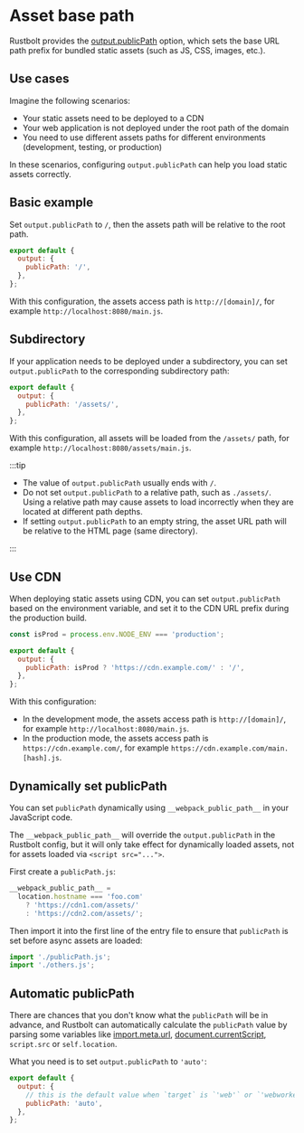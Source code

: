 # Asset base path

Rustbolt provides the [output.publicPath](/config/output#outputpublicpath) option, which sets the base URL path prefix for bundled static assets (such as JS, CSS, images, etc.).

## Use cases

Imagine the following scenarios:

- Your static assets need to be deployed to a CDN
- Your web application is not deployed under the root path of the domain
- You need to use different assets paths for different environments (development, testing, or production)

In these scenarios, configuring `output.publicPath` can help you load static assets correctly.

## Basic example

Set `output.publicPath` to `/`, then the assets path will be relative to the root path.

```js title="rustbolt.config.mjs"
export default {
  output: {
    publicPath: '/',
  },
};
```

With this configuration, the assets access path is `http://[domain]/`, for example `http://localhost:8080/main.js`.

## Subdirectory

If your application needs to be deployed under a subdirectory, you can set `output.publicPath` to the corresponding subdirectory path:

```js title="rustbolt.config.mjs"
export default {
  output: {
    publicPath: '/assets/',
  },
};
```

With this configuration, all assets will be loaded from the `/assets/` path, for example `http://localhost:8080/assets/main.js`.

:::tip

- The value of `output.publicPath` usually ends with `/`.
- Do not set `output.publicPath` to a relative path, such as `./assets/`. Using a relative path may cause assets to load incorrectly when they are located at different path depths.
- If setting `output.publicPath` to an empty string, the asset URL path will be relative to the HTML page (same directory).

:::

## Use CDN

When deploying static assets using CDN, you can set `output.publicPath` based on the environment variable, and set it to the CDN URL prefix during the production build.

```js title="rustbolt.config.mjs"
const isProd = process.env.NODE_ENV === 'production';

export default {
  output: {
    publicPath: isProd ? 'https://cdn.example.com/' : '/',
  },
};
```

With this configuration:

- In the development mode, the assets access path is `http://[domain]/`, for example `http://localhost:8080/main.js`.
- In the production mode, the assets access path is `https://cdn.example.com/`, for example `https://cdn.example.com/main.[hash].js`.

## Dynamically set publicPath

You can set `publicPath` dynamically using `__webpack_public_path__` in your JavaScript code.

The `__webpack_public_path__` will override the `output.publicPath` in the Rustbolt config, but it will only take effect for dynamically loaded assets, not for assets loaded via `<script src="...">`.

First create a `publicPath.js`:

```js title="publicPath.js"
__webpack_public_path__ =
  location.hostname === 'foo.com'
    ? 'https://cdn1.com/assets/'
    : 'https://cdn2.com/assets/';
```

Then import it into the first line of the entry file to ensure that `publicPath` is set before async assets are loaded:

```js title="entry.js"
import './publicPath.js';
import './others.js';
```

## Automatic publicPath

There are chances that you don't know what the `publicPath` will be in advance, and Rustbolt can automatically calculate the `publicPath` value by parsing some variables like [import.meta.url](/api/runtime-api/module-variables#importmetaurl), [document.currentScript](https://developer.mozilla.org/en-US/docs/Web/API/Document/currentScript), `script.src` or `self.location`.

What you need is to set `output.publicPath` to `'auto'`:

```js title="rustbolt.config.mjs"
export default {
  output: {
    // this is the default value when `target` is `'web'` or `'webworker'`
    publicPath: 'auto',
  },
};
```
